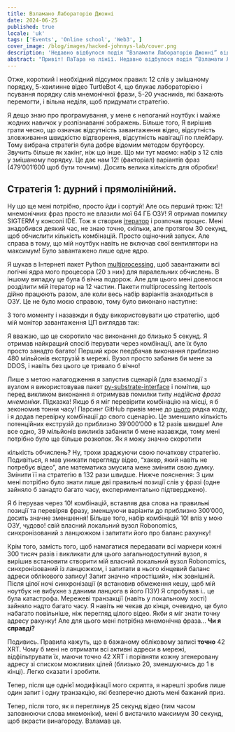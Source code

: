 ```yaml
---
title: Взламано Лабораторію Джонні
date: 2024-06-25
published: true
locale: 'uk'
tags: ['Events', 'Online school', 'Web3', ]
cover_image: /blog/images/hacked-johnnys-lab/cover.png
description: 'Недавно відбулося подія “Взламати Лабораторію Джонні” від Robonomics, і я вважаю, що я взламав її в певному сенсі! Окрім першої спроби, яку я програв через непорозуміння правил, я виграв кожне коло, в якому брав участь, і ось коротка історія “як”.'
abstract: "Привіт! ПаТара на лінії. Недавно відбулося подія “Взламати Лабораторію Джонні” від Robonomics, і я вважаю, що я взламав її в певному сенсі! Окрім першої спроби, яку я програв через непорозуміння правил, я виграв кожне коло, в якому брав участь, і ось коротка історія “як”. "
---
```


Отже, короткий і необхідний підсумок правил: 12 слів у змішаному порядку, 5-хвилинне відео TurtleBot 4, що блукає лабораторією
і псування порядку слів мнемонічної фрази, 5-20 учасників, які бажають перемогти, і вільна неділя, щоб придумати стратегію.

<RbImage zoom src="/blog/images/hacked-johnnys-lab/0.png" alt="Game Interface" />

Я дещо знаю про програмування, у мене є непоганий ноутбук і майже жодних навичок у розпізнаванні зображень. Більше того, 
Я вирішив грати чесно, що означає відсутність завантаження відео, відсутність зловживання швидкістю відтворення, відсутність навігації по плейбару. 
Тому вибрана стратегія була добре відомим методом брутфорсу. Звучить більше як хакінг, ніж що інше.
Що ми тут маємо: набір з 12 слів у змішаному порядку. Це дає нам 12! (факторіал) варіантів фраз 
(479’001’600 щоб бути точним). Досить велика кількість для обробки!


## Стратегія 1: дурний і прямолінійний.

Ну що ще мені потрібно, просто йди і сортуй! Але ось перший трюк: 12! мнемонічних фраз просто не влазили 
мої 64 ГБ ОЗУ! Я отримав помилку SIGTERM у консолі IDE. 
Тож я створив [ітератор](https://docs.python.org/3/library/itertools.html#itertools.permutations) і розпочав процес.
Мені знадобився деякий час, не знаю точно, скільки, але протягом 30 секунд, щоб обчислити кількість комбінацій.
Просто оціночний запуск. Але справа в тому, що мій ноутбук навіть не включав свої вентилятори на максимум! Було завантажено лише одне ядро. 

Я шукав в Інтернеті пакет Python [multiprocessing](https://docs.python.org/3/library/multiprocessing.html), щоб завантажити всі 
логічні ядра мого процесора (20 з них) для паралельних обчислень. В іншому випадку це була б вічна подорож. 
Але для цього мені довелося розділити мій ітератор на 12 частин. Пакети multiprocessing itertools дійно працюють разом, 
але коли весь набір варіантів знаходиться в ОЗУ. Це не було моєю справою, тому було виконано наступне:

<RbImage zoom src="/blog/images/hacked-johnnys-lab/1.png" alt="Parallelizing"/>


З того моменту і назавжди я буду використовувати цю стратегію, щоб мій монітор завантаження ЦП виглядав так:

<RbImage zoom src="/blog/images/hacked-johnnys-lab/1_1.png" alt="CPU Load"/>


Я вважаю, що це скоротило час виконання до близько 5 секунд. Я отримав найкращий спосіб ітерувати через 
комбінації, але їх було просто занадто багато! Перший крок пеедбачав виконання приблизно 480 мільйонів 
екструзій в мережі. Вузол просто забанив би мене за DDOS, і навіть без цього це тривало б вічно!

<RbImage zoom src="/blog/images/hacked-johnnys-lab/2.png" alt="1st Attempt"/>


Лише з метою налагодження я запустив сценарій (для взаємодії з вузлом я використовував пакет 
[py-substrate-interface](https://pypi.org/project/substrate-interface/1.0.3/) і помітив, що перед викликом 
виконання я отримував помилки типу _недійсна фраза мнемоніки_. Підказка! Якщо б я міг перевірити комбінацію на місці, 
я б зекономив тонни часу! Парсинг GitHub привів мене до 
[цього](https://github.com/polkascan/py-substrate-interface/blob/master/substrateinterface/keypair.py#L170) 
рядка коду, і я додав перевірку комбінації до свого сценарію. Це зменшило кількість потенційних екструзій до приблизно 39’000’000 в 12 разів швидше!
Але все одно, 39 мільйонів викликів забанили б мене назавжди, тому мені потрібно було ще більше розкопок. Як я можу значно скоротити

<RbImage zoom src="/blog/images/hacked-johnnys-lab/3.png" alt="2nd Attempt"/>


кількість обчислень? Ну, трохи зраджуючи свою початкову стратегію. Подивіться, я мав уникати перегляду відео, 
“хакер, який навіть не потребує відео”, але математика змусила мене змінити свою думку. Змінити її на стратегію в 132 рази швидше. 
Нижче пояснення: 
З цим мені потрібно було знати лише дві правильні позиції слів у фразі (одне зайняло б занадто багато часу, експериментально підтверджено).

<RbImage zoom src="/blog/images/hacked-johnnys-lab/4.png" alt="2 Words Insertion"/>


Я б ітерував через 10! комбінацій, вставляв два слова на правильні позиції та перевіряв фразу, 
зменшуючи варіанти до приблизно 300’000, досить значне зменшення! Більше того, набір комбінацій 10! вліз у мою ОЗУ, чудово! 
свій власний локальний вузол Robonomics, синхронізований з ланцюжком і запитати його про баланс рахунку!

<RbImage zoom src="/blog/images/hacked-johnnys-lab/5.png" alt="3rd Attempt"/>


Крім того, замість того, щоб намагатися передавати всі маркери кожні 300 тисяч разів і викликати для цього загальнодоступний вузол, я вирішив встановити
створити мій власний локальний вузол Robonomics, синхронізований із ланцюжком, і запитати в нього кінцевий баланс адреси облікового запису!
Запит значно «простіший», ніж зовнішній. Після цілої ночі синхронізації (я встановив обмеження кешу, щоб мій
ноутбук не вибухне з даними ланцюга в його ПЗУ) Я спробував і.. це була катастрофа. Мережеві транзакції
(навіть у локальному хості) зайняло надто багато часу. Я навіть не чекав до кінця, очевидно, це було набагато повільніше, ніж
перегляд цілого відео. Якби я міг знати точну адресу рахунку! Але для цього мені потрібна мнемонічна фраза… **Чи я справді?**

Подивись. Правила кажуть, що в бажаному обліковому записі **точно** 42 XRT. Чому б мені не отримати всі активні адреси в мережі,
відфільтрувати їх, маючи точно 42 XRT і порівняти кожну згенеровану адресу зі списком можливих цілей 
(близько 20, зменшуючись до 1 в кінці). Легко сказати і зробити. 

Тепер, після ще однієї модифікації мого скрипта, я нарешті зробив лише один запит і одну транзакцію, які безперечно 
дають мені бажаний приз.

<RbImage zoom src="/blog/images/hacked-johnnys-lab/6.png" alt="4th Attempt"/>


Тепер, після того, як я переглянув 25 секунд відео (тим часом заповнюючи слова мнемоніки), 
мені б вистачило максимум 30 секунд, щоб вкрасти винагороду. Взламав це.

<RbImage zoom src="/blog/images/hacked-johnnys-lab/7.png" alt="Discord Bot Notification"/>



